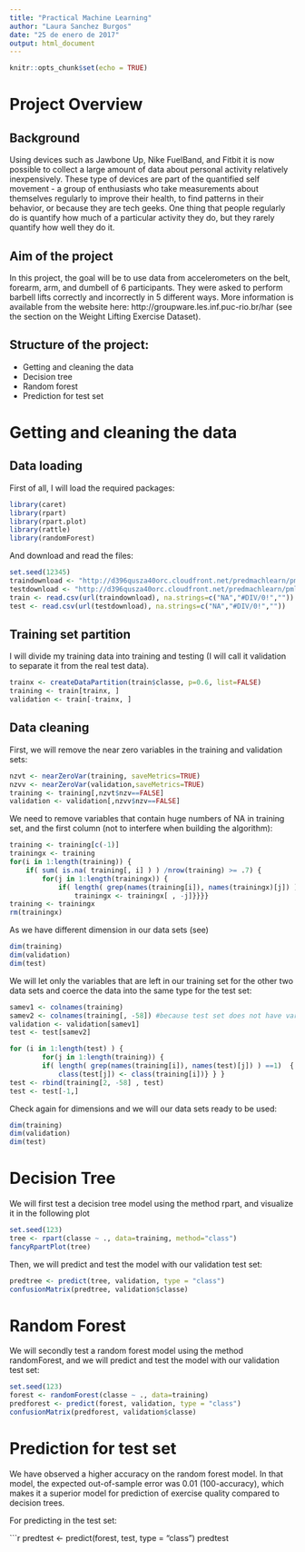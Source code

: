 ---
title: "Practical Machine Learning"
author: "Laura Sanchez Burgos"
date: "25 de enero de 2017"
output: html_document
---

```{r setup, include=FALSE}
knitr::opts_chunk$set(echo = TRUE)
```

# Project Overview

## Background
Using devices such as Jawbone Up, Nike FuelBand, and Fitbit it is now possible to collect a large amount of data about personal activity relatively inexpensively. These type of devices are part of the quantified self movement - a group of enthusiasts who take measurements about themselves regularly to improve their health, to find patterns in their behavior, or because they are tech geeks. One thing that people regularly do is quantify how much of a particular activity they do, but they rarely quantify how well they do it. 

## Aim of the project
In this project, the goal will be to use data from accelerometers on the belt, forearm, arm, and dumbell of 6 participants. They were asked to perform barbell lifts correctly and incorrectly in 5 different ways. 
More information is available from the website here: http://groupware.les.inf.puc-rio.br/har (see the section on the Weight Lifting Exercise Dataset).

## Structure of the project:

- Getting and cleaning the data
- Decision tree
- Random forest
- Prediction for test set

# Getting and cleaning the data

## Data loading

First of all, I will load the required packages:

```{r, message=FALSE}
library(caret)
library(rpart)
library(rpart.plot)
library(rattle)
library(randomForest)
```

And download and read the files:

```{r, message=FALSE}
set.seed(12345)
traindownload <- "http://d396qusza40orc.cloudfront.net/predmachlearn/pml-training.csv"
testdownload <- "http://d396qusza40orc.cloudfront.net/predmachlearn/pml-testing.csv"
train <- read.csv(url(traindownload), na.strings=c("NA","#DIV/0!",""))
test <- read.csv(url(testdownload), na.strings=c("NA","#DIV/0!",""))
```

## Training set partition

I will divide my training data into training and testing (I will call it validation to separate it from the real test data).

```{r, message=FALSE}
trainx <- createDataPartition(train$classe, p=0.6, list=FALSE)
training <- train[trainx, ]
validation <- train[-trainx, ]
```

## Data cleaning

First, we will remove the near zero variables in the training and validation sets:

```{r, message=FALSE}
nzvt <- nearZeroVar(training, saveMetrics=TRUE)
nzvv <- nearZeroVar(validation,saveMetrics=TRUE)
training <- training[,nzvt$nzv==FALSE]
validation <- validation[,nzvv$nzv==FALSE]
```

We need to remove variables that contain huge numbers of NA in training set, and the first column (not to interfere when building the algorithm):

```{r, message=FALSE}
training <- training[c(-1)]
trainingx <- training
for(i in 1:length(training)) {
    if( sum( is.na( training[, i] ) ) /nrow(training) >= .7) {
        for(j in 1:length(trainingx)) {
            if( length( grep(names(training[i]), names(trainingx)[j]) ) == 1)  {
                trainingx <- trainingx[ , -j]}}}}
training <- trainingx
rm(trainingx)
```

As we have different dimension in our data sets (see)

```{r, message=FALSE}
dim(training)
dim(validation)
dim(test)
```

We will let only the variables that are left in our training set for the other two data sets and coerce the data into the same type for the test set:

```{r, message=FALSE}
samev1 <- colnames(training)
samev2 <- colnames(training[, -58]) #because test set does not have variable classe
validation <- validation[samev1]
test <- test[samev2]

for (i in 1:length(test) ) {
        for(j in 1:length(training)) {
        if( length( grep(names(training[i]), names(test)[j]) ) ==1)  {
            class(test[j]) <- class(training[i])} } }
test <- rbind(training[2, -58] , test)
test <- test[-1,]
```

Check again for dimensions and we will our data sets ready to be used:

```{r, message=FALSE}
dim(training)
dim(validation)
dim(test)
```

# Decision Tree

We will first test a decision tree model using the method rpart, and visualize it in the following plot

```{r, message=FALSE}
set.seed(123)
tree <- rpart(classe ~ ., data=training, method="class")
fancyRpartPlot(tree)
```

Then, we will predict and test the model with our validation test set:

```{r, message=FALSE}
predtree <- predict(tree, validation, type = "class")
confusionMatrix(predtree, validation$classe)
```


# Random Forest

We will secondly test a random forest model using the method randomForest, and we will predict and test the model with our validation test set:

```{r, message=FALSE}
set.seed(123)
forest <- randomForest(classe ~ ., data=training)
predforest <- predict(forest, validation, type = "class")
confusionMatrix(predforest, validation$classe)
```

# Prediction for test set

We have observed a higher accuracy on the random forest model. In that model, the expected out-of-sample error was 0.01 (100-accuracy), which makes it a superior model for prediction of exercise quality compared to decision trees.

For predicting in the test set:

```{r, message=FALSE}
predtest <- predict(forest, test, type = "class")
predtest
